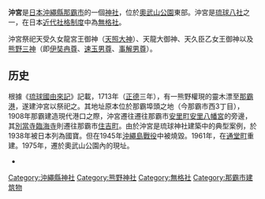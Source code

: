 {{coord|26|12|10.0|N|127|40|37.5|E|scale:25000|display=title}}
{{日本神社
| name = 沖宮
| img = File:Oki-no-gū entrance.jpeg
| img_capt = 沖宮
{{Infobox mapframe|tyep=shape|zoom=16|frame-width=200}}
| image_width = 200px
| nihongo = 沖宮
| hiragana =おきのぐう
| romaji =Oki-no-gū
| kyujitai = 
| location = [[沖繩縣|沖繩縣]][[那霸市|那霸市]][[奧武山町|奧武山町]]44
| god =[[天照大神|天受久女龍宮王御神]]<br>天龍大御神<br>天久臣乙女王御神<br>[[熊野權現|熊野三神]] 
| type = 無格社
| struct =  
| open_year = 1713年（[[正德_(日本)|正德]]三年）
| close_year = 
| title =[[琉球八社|琉球八社]]
| cere_date = 
|}}
'''沖宮'''是[[日本|日本]][[沖繩縣|沖繩縣]][[那霸市|那霸市]]的一個[[神社|神社]]，位於[[奧武山公園|奧武山公園]]東部。沖宮是[[琉球八社|琉球八社]]之一，在日本[[近代社格制度|近代社格制度]]中為[[無格社|無格社]]。

沖宮祭祀天受久女龍宮王御神（[[天照大神|天照大神]]）、天龍大御神、天久臣乙女王御神以及[[熊野權現|熊野三神]]（即[[伊奘冉尊|伊奘冉尊]]、[[速玉男尊|速玉男尊]]、[[事解男尊|事解男尊]]）。

==历史==
根據《[[琉球國由來記|琉球國由來記]]》記載，1713年（[[正德_(日本)|正德]]三年），有一熊野權現的靈木漂至[[那霸港|那霸港]]，遂建沖宮以祭祀之。其地址原本位於那霸埠頭之地（今那霸市西3丁目），1908年那霸建造現代港口之際，沖宮遷往遷往那霸市[[安里町|安里町]][[安里八幡宮|安里八幡宮]]的旁邊，其[[別當寺|別當寺]][[臨海寺|臨海寺]]則遷往那霸市[[住吉町|住吉町]]。由於沖宮是琉球神社建築中的典型案例，於1938年被日本列為國寶。但在1945年[[沖繩島戰役|沖繩島戰役]]中被燒毀。1961年，在[[通堂町|通堂町]]重建。1975年，遷於奧武山公園內的現址。
{{Commonscat|Oki-no-gū|position=left}}
* {{Osmway|554172923}}

{{琉球八社}}
{{Authority control}}
[[Category:沖繩縣神社|Category:沖繩縣神社]]
[[Category:熊野神社|Category:熊野神社]]
[[Category:無格社|Category:無格社]]
[[Category:那霸市建筑物|Category:那霸市建筑物]]